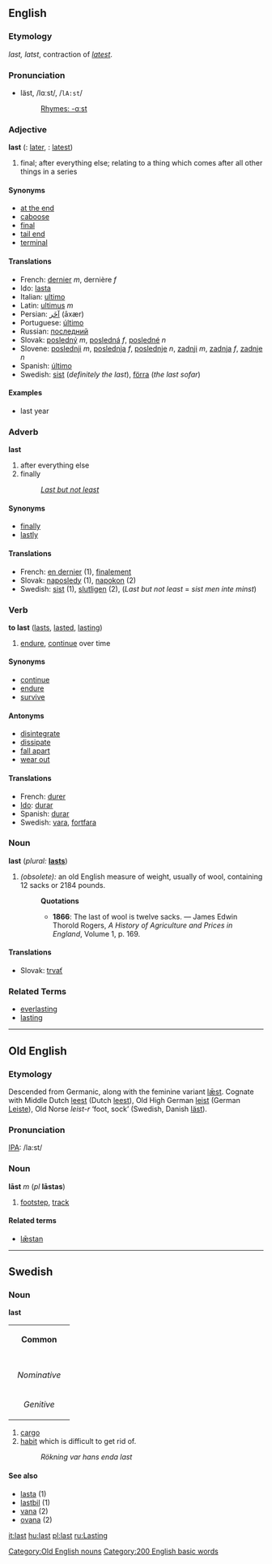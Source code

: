 ==English==

{{rank|under|same|take|136|last|here|thought|found}}

===Etymology===
{{OE.}} ''last, latst'', contraction of ''[[latest]]''.

===Pronunciation===
*läst, /lɑːst/, /<tt>lA:st</tt>/
*:[[Rhymes:English:-ɑːst|Rhymes: -ɑːst]]

=== Adjective ===
'''last'''  ({{compar}}: [[later]], {{superl}}: [[latest]])
# final; after everything else; relating to a thing which comes after all other things in a series

====Synonyms====
*[[at the end]]
*[[caboose]]
*[[final]]
*[[tail end]]
*[[terminal]]

==== Translations ====
*French: [[dernier]] ''m'', dernière ''f''
*Ido: [[lasta]]
*Italian: [[ultimo]]
*Latin:  [[ultimus]] ''m''
*Persian: [[آخَر]] (āxær)
*Portuguese: [[último]]
*Russian: [[последний]]
*Slovak: [[posledný]] ''m'', [[posledná]] ''f'', [[posledné]] ''n''
*Slovene: [[poslednji]] ''m'', [[poslednja]] ''f'', [[poslednje]] ''n'', [[zadnji]] ''m'', [[zadnja]] ''f'', [[zadnje]] ''n''
*Spanish: [[último]]
*Swedish: [[sist]] (''definitely the last''), [[förra]] (''the last sofar'')

==== Examples ====
*last year

=== Adverb ===
'''last'''
# after everything else
# finally
#: ''[[Last but not least]]''

====Synonyms====
*[[finally]]
*[[lastly]]

==== Translations ====
*French: [[en dernier]] (1), [[finalement]]
*Slovak: [[naposledy]] (1), [[napokon]] (2)
*Swedish: [[sist]] (1), [[slutligen]] (2), (''Last but not least'' = ''sist men inte minst'')

=== Verb ===
'''to last'''  ([[lasts]], [[lasted]], [[lasting]])
# [[endure]], [[continue]] over time

====Synonyms====
*[[continue]]
*[[endure]]
*[[survive]]

====Antonyms====
*[[disintegrate]]
*[[dissipate]]
*[[fall apart]]
*[[wear out]]

====Translations====
*French: [[durer]]
*[[Ido]]: [[durar]]
*Spanish: [[durar]]
*Swedish: [[vara]], [[fortfara]]

===Noun===
'''last'''  (''plural:'' '''[[lasts]]''')
# ''(obsolete):'' an old English measure of weight, usually of wool, containing 12 sacks or 2184 pounds.
#:'''Quotations'''
#:*'''1866''': The last of wool is twelve sacks. &mdash; James Edwin Thorold Rogers, ''A History of Agriculture and Prices in England'', Volume 1, p. 169.

==== Translations ====
*Slovak: [[trvať]]

=== Related Terms ===
* [[everlasting]]
* [[lasting]]


----


==Old English==
===Etymology===
Descended from Germanic, along with the feminine variant [[læst|lǣst]].  Cognate with Middle Dutch [[leest]] (Dutch [[leest]]), Old High German [[leist]] (German [[Leiste]]), Old Norse ''leist-r'' ‘foot, sock’ (Swedish, Danish [[läst]]).

===Pronunciation===
[[IPA]]: /la:st/

===Noun===
'''lāst''' ''m'' (''pl'' '''lāstas''')
# [[footstep]], [[track]]

====Related terms====
*[[læstan|lǣstan]]

[[Category:Old English nouns]]


----

==Swedish==
===Noun===
'''last'''
{| border=1 cellspacing=0
| bgcolor="#FFFFF0" colspan=5 align=center | '''Common'''
|-
|- bgcolor="#FFFFF0" align=center
! rowspan=2 | 
| colspan=2 width=105| Singular 
| colspan=2 | Plural
|- bgcolor="#FFFFF0" align=center
| width=105 | ''Indefinite'' 
| width=105 | ''Definite'' 
| width=105 |  ''Indefinite'' 
|  width=105 | ''Definite''
|- align=center
| width=105 bgcolor="#FFFFF0" | ''Nominative'' 
| [[last]]
| [[lasten]]
| [[laster]]
| [[lasterna]]
|- align=center
| width=105 bgcolor="#FFFFF0" | ''Genitive'' 
| [[lasts]]
| [[lastens]]
| [[lasters]]
| [[lasternas]]
|}

#[[cargo]]
#[[habit]] which is difficult to get rid of.
#:''Rökning var hans enda last''

====See also====
*[[lasta]] (1)
*[[lastbil]] (1)
*[[vana]] (2)
*[[ovana]] (2)

[[Category:200 English basic words]]

[[it:last]]
[[hu:last]]
[[pl:last]]
[[ru:Lasting]]
